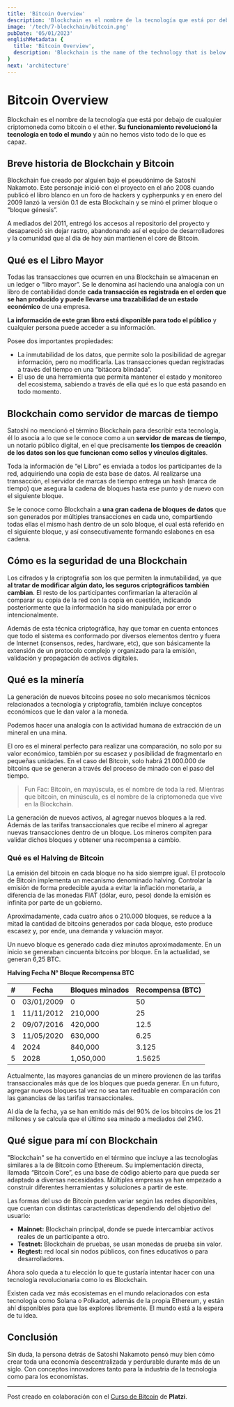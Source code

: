 ```yaml
---
title: 'Bitcoin Overview'
description: 'Blockchain es el nombre de la tecnología que está por debajo de cualquier criptomoneda como bitcoin o el ether. Su funcionamiento revolucionó la tecnología en todo el mundo y aún no hemos visto todo de lo que es capaz.'
image: '/tech/7-blockchain/bitcoin.png'
pubDate: '05/01/2023'
englishMetadata: {
  title: 'Bitcoin Overview',
  description: 'Blockchain is the name of the technology that is below any cryptocurrency such as bitcoin or ether. Its operation revolutionized technology around the world and we have not yet seen everything it is capable of.'
}
next: 'architecture'
---
```


# Bitcoin Overview

Blockchain es el nombre de la tecnología que está por debajo de cualquier criptomoneda como bitcoin o el ether. **Su funcionamiento revolucionó la tecnología en todo el mundo** y aún no hemos visto todo de lo que es capaz.

## Breve historia de Blockchain y Bitcoin

Blockchain fue creado por alguien bajo el pseudónimo de Satoshi Nakamoto. Este personaje inició con el proyecto en el año 2008 cuando publicó el libro blanco en un foro de hackers y cypherpunks y en enero del 2009 lanzó la versión 0.1 de esta Blockchain y se minó el primer bloque o “bloque génesis”.

A mediados del 2011, entregó los accesos al repositorio del proyecto y desapareció sin dejar rastro, abandonando así el equipo de desarrolladores y la comunidad que al día de hoy aún mantienen el core de Bitcoin.

## Qué es el Libro Mayor

Todas las transacciones que ocurren en una Blockchain se almacenan en un ledger o “libro mayor”. Se le denomina así haciendo una analogía con un libro de contabilidad donde **cada transacción es registrada en el orden que se han producido y puede llevarse una trazabilidad de un estado económico** de una empresa.

**La información de este gran libro está disponible para todo el público** y cualquier persona puede acceder a su información.

Posee dos importantes propiedades:

- La inmutabilidad de los datos, que permite solo la posibilidad de agregar información, pero no modificarla. Las transacciones quedan registradas a través del tiempo en una “bitácora blindada”.
- El uso de una herramienta que permita mantener el estado y monitoreo del ecosistema, sabiendo a través de ella qué es lo que está pasando en todo momento.

## Blockchain como servidor de marcas de tiempo

Satoshi no mencionó el término Blockchain para describir esta tecnología, él lo asocia a lo que se le conoce como a un **servidor de marcas de tiempo**, un notario público digital, en el que precisamente **los tiempos de creación de los datos son los que funcionan como sellos y vínculos digitales**.

Toda la información de “el Libro” es enviada a todos los participantes de la red, adquiriendo una copia de esta base de datos. Al realizarse una transacción, el servidor de marcas de tiempo entrega un hash (marca de tiempo) que asegura la cadena de bloques hasta ese punto y de nuevo con el siguiente bloque.

Se le conoce como Blockchain a **una gran cadena de bloques de datos** que son generados por múltiples transacciones en cada uno, compartiendo todas ellas el mismo hash dentro de un solo bloque, el cual está referido en el siguiente bloque, y así consecutivamente formando eslabones en esa cadena.

## Cómo es la seguridad de una Blockchain

Los cifrados y la criptografía son los que permiten la inmutabilidad, ya que **al tratar de modificar algún dato, los seguros criptográficos también cambian**. El resto de los participantes confirmarían la alteración al comparar su copia de la red con la copia en cuestión, indicando posteriormente que la información ha sido manipulada por error o intencionalmente.

Además de esta técnica criptográfica, hay que tomar en cuenta entonces que todo el sistema es conformado por diversos elementos dentro y fuera de Internet (consensos, redes, hardware, etc), que son básicamente la extensión de un protocolo complejo y organizado para la emisión, validación y propagación de activos digitales.

## Qué es la minería

La generación de nuevos bitcoins posee no solo mecanismos técnicos relacionados a tecnología y criptografía, también incluye conceptos económicos que le dan valor a la moneda.

Podemos hacer una analogía con la actividad humana de extracción de un mineral en una mina.

El oro es el mineral perfecto para realizar una comparación, no solo por su valor económico, también por su escasez y posibilidad de fragmentarlo en pequeñas unidades. En el caso del Bitcoin, solo habrá 21.000.000 de bitcoins que se generan a través del proceso de minado con el paso del tiempo.

> Fun Fac: Bitcoin, en mayúscula, es el nombre de toda la red. Mientras que bitcoin, en minúscula, es el nombre de la criptomoneda que vive en la Blockchain.

La generación de nuevos activos, al agregar nuevos bloques a la red. Además de las tarifas transaccionales que recibe el minero al agregar nuevas transacciones dentro de un bloque. Los mineros compiten para validar dichos bloques y obtener una recompensa a cambio.

### Qué es el Halving de Bitcoin

La emisión del bitcoin en cada bloque no ha sido siempre igual. El protocolo de Bitcoin implementa un mecanismo denominado halving. Controlar la emisión de forma predecible ayuda a evitar la inflación monetaria, a diferencia de las monedas FIAT (dólar, euro, peso) donde la emisión es infinita por parte de un gobierno.

Aproximadamente, cada cuatro años o 210.000 bloques, se reduce a la mitad la cantidad de bitcoins generados por cada bloque, esto produce escasez y, por ende, una demanda y valuación mayor.

Un nuevo bloque es generado cada diez minutos aproximadamente. En un inicio se generaban cincuenta bitcoins por bloque. En la actualidad, se generan 6,25 BTC.

**Halving	Fecha	N° Bloque	Recompensa BTC**

| #   | Fecha       | Bloques minados | Recompensa (BTC) |
|-----|-------------|-----------------|------------------|
| 0   | 03/01/2009  | 0               | 50               |
| 1   | 11/11/2012  | 210,000         | 25               |
| 2   | 09/07/2016  | 420,000         | 12.5             |
| 3   | 11/05/2020  | 630,000         | 6.25             |
| 4   | 2024        | 840,000         | 3.125            |
| 5   | 2028        | 1,050,000       | 1.5625           |

Actualmente, las mayores ganancias de un minero provienen de las tarifas transaccionales más que de los bloques que pueda generar. En un futuro, agregar nuevos bloques tal vez no sea tan redituable en comparación con las ganancias de las tarifas transaccionales.

Al día de la fecha, ya se han emitido más del 90% de los bitcoins de los 21 millones y se calcula que el último sea minado a mediados del 2140.

## Qué sigue para mí con Blockchain

"Blockchain" se ha convertido en el término que incluye a las tecnologías similares a la de Bitcoin como Ethereum. Su implementación directa, llamada “Bitcoin Core”, es una base de código abierto para que pueda ser adaptado a diversas necesidades. Múltiples empresas ya han empezado a construir diferentes herramientas y soluciones a partir de este.

Las formas del uso de Bitcoin pueden variar según las redes disponibles, que cuentan con distintas características dependiendo del objetivo del usuario:

- **Mainnet:** Blockchain principal, donde se puede intercambiar activos reales de un participante a otro.
- **Testnet:** Blockchain de pruebas, se usan monedas de prueba sin valor.
- **Regtest:** red local sin nodos públicos, con fines educativos o para desarrolladores.

Ahora solo queda a tu elección lo que te gustaría intentar hacer con una tecnología revolucionaria como lo es Blockchain.

Existen cada vez más ecosistemas en el mundo relacionados con esta tecnología como Solana o Polkadot, además de la propia Ethereum, y están ahí disponibles para que las explores libremente. El mundo está a la espera de tu idea.

## Conclusión

Sin duda, la persona detrás de Satoshi Nakamoto pensó muy bien cómo crear toda una economía descentralizada y perdurable durante más de un siglo. Con conceptos innovadores tanto para la industria de la tecnología como para los economistas.

---
Post creado en colaboración con el [Curso de Bitcoin](https://platzi.com/cursos/bitcoin-developers/ "Curso de Bitcoin de Platzi") de **Platzi**.
